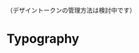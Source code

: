 
<Meta title="Desing_Tokens/Colors" />

（デザイントークンの管理方法は検討中です）

# Typography

<ColorPalette>
  <ColorItem
    title="color.grayscale"
    subtitle="Some of the grays"
    colors={{
      0: color.color.gray[0].value,
      10: color.color.gray[10].value,
      50: color.color.gray[50].value,
      100: color.color.gray[100].value,
    }}
  />
</ColorPalette>
